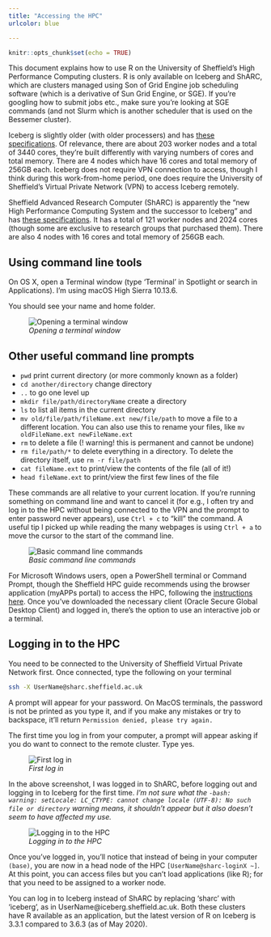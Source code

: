 ```yaml
---
title: "Accessing the HPC"
urlcolor: blue

---
```


```r
knitr::opts_chunk$set(echo = TRUE)
```

This document explains how to use R on the University of Sheffield's High Performance Computing clusters. R is only available on Iceberg and ShARC, which are clusters managed using Son of Grid Engine job scheduling software (which is a derivative of Sun Grid Engine, or SGE). If you're googling how to submit jobs etc., make sure you're looking at SGE commands (and not Slurm which is another scheduler that is used on the Bessemer cluster).

Iceberg is slightly older (with older processers) and has [these specifications](https://docs.hpc.shef.ac.uk/en/latest/iceberg/cluster_specs.html). Of relevance, there are about 203 worker nodes and a total of 3440 cores, they're built differently with varying numbers of cores and total memory. There are 4 nodes which have 16 cores and total memory of 256GB each. Iceberg does not require VPN connection to access, though I think during this work-from-home period, one does require the University of Sheffield's Virtual Private Network (VPN) to access Iceberg remotely.

Sheffield Advanced Research Computer (ShARC) is apparently the "new High Performance Computing System and the successor to Iceberg" and has [these specifications](https://docs.hpc.shef.ac.uk/en/latest/sharc/cluster_specs.html#sharc-specs). It has a total of 121 worker nodes and 2024 cores (though some are exclusive to research groups that purchased them). There are also 4 nodes with 16 cores and total memory of 256GB each. 

## Using command line tools
On OS X, open a Terminal window (type 'Terminal' in Spotlight or search in Applications). I'm using macOS High Sierra 10.13.6.  

You should see your name and home folder.

![*Opening a terminal window*](Images/Terminal.png)


## Other useful command line prompts
* `pwd` print current directory (or more commonly known as a folder)
* `cd another/directory` change directory
* `..` to go one level up
* `mkdir file/path/directoryName` create a directory
* `ls` to list all items in the current directory
* `mv old/file/path/fileName.ext new/file/path` to move a file to a different location. You can also use this to rename your files, like `mv oldFileName.ext newFileName.ext`
* `rm` to delete a file (! warning! this is permanent and cannot be undone)
* `rm file/path/*` to delete everything in a directory. To delete the directory itself, use `rm -r file/path`
* `cat fileName.ext` to print/view the contents of the file (all of it!)
* `head fileName.ext` to print/view the first few lines of the file

These commands are all relative to your current location. If you're running something on command line and want to cancel it (for e.g., I often try and log in to the HPC without being connected to the VPN and the prompt to enter password never appears), use `Ctrl + c` to "kill" the command. A useful tip I picked up while reading the many webpages is using `Ctrl + a` to move the cursor to the start of the command line. 

![*Basic command line commands*](Images/TerminalCommands.png)

For Microsoft Windows users, open a PowerShell terminal or Command Prompt, though the Sheffield HPC guide recommends using the browser application (myAPPs portal) to access the HPC, following the [instructions here](https://www.sheffield.ac.uk/it-services/research/hpc/using/access/browser). Once you've downloaded the necessary client (Oracle Secure Global Desktop Client) and logged in, there's the option to use an interactive job or a terminal.

## Logging in to the HPC
You need to be connected to the University of Sheffield Virtual Private Network first. Once connected, type the following on your terminal
```bash
ssh -X UserName@sharc.sheffield.ac.uk
```

A prompt will appear for your password. On MacOS terminals, the password is not be printed as you type it, and if you make any mistakes or try to backspace, it'll return `Permission denied, please try again.`

The first time you log in from your computer, a prompt will appear asking if you do want to connect to the remote cluster. Type yes.

![*First log in*](Images/HPC_firstLogIn.png) 

In the above screenshot, I was logged in to ShARC, before logging out and logging in to Iceberg for the first time. *I'm not sure what the `-bash: warning: setLocale: LC_CTYPE: cannot change locale (UTF-8): No such file or directory` warning means, it shouldn't appear but it also doesn't seem to have affected my use.*


![*Logging in to the HPC*](Images/HPC_LogIn.png)


Once you've logged in, you'll notice that instead of being in your computer `(base)`, you are now in a head node of the HPC `[UserName@sharc-loginX ~]`. At this point, you can access files but you can't load applications (like R); for that you need to be assigned to a worker node.

You can log in to Iceberg instead of ShARC by replacing 'sharc' with 'iceberg', as in UserName@iceberg.sheffield.ac.uk. Both these clusters have R available as an application, but the latest version of R on Iceberg is 3.3.1 compared to 3.6.3 (as of May 2020). 
